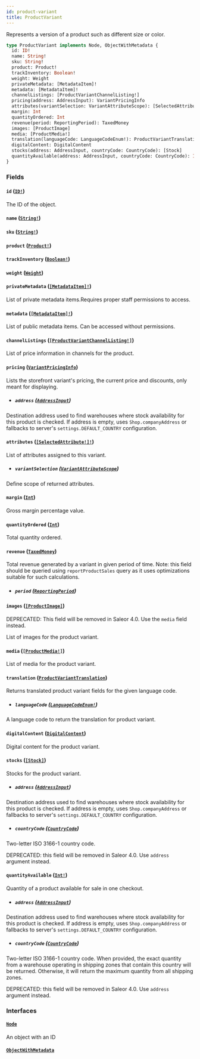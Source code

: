 ```yaml
---
id: product-variant
title: ProductVariant
---
```


Represents a version of a product such as different size or color.

```graphql
type ProductVariant implements Node, ObjectWithMetadata {
  id: ID!
  name: String!
  sku: String!
  product: Product!
  trackInventory: Boolean!
  weight: Weight
  privateMetadata: [MetadataItem]!
  metadata: [MetadataItem]!
  channelListings: [ProductVariantChannelListing!]
  pricing(address: AddressInput): VariantPricingInfo
  attributes(variantSelection: VariantAttributeScope): [SelectedAttribute!]!
  margin: Int
  quantityOrdered: Int
  revenue(period: ReportingPeriod): TaxedMoney
  images: [ProductImage]
  media: [ProductMedia!]
  translation(languageCode: LanguageCodeEnum!): ProductVariantTranslation
  digitalContent: DigitalContent
  stocks(address: AddressInput, countryCode: CountryCode): [Stock]
  quantityAvailable(address: AddressInput, countryCode: CountryCode): Int!
}
```

### Fields

#### `id` ([`ID!`](../../../developer/api-reference/scalars/id))

The ID of the object.

#### `name` ([`String!`](../../../developer/api-reference/scalars/string))

#### `sku` ([`String!`](../../../developer/api-reference/scalars/string))

#### `product` ([`Product!`](../../../developer/api-reference/objects/product))

#### `trackInventory` ([`Boolean!`](../../../developer/api-reference/scalars/boolean))

#### `weight` ([`Weight`](../../../developer/api-reference/objects/weight))

#### `privateMetadata` ([`[MetadataItem]!`](../../../developer/api-reference/objects/metadata-item))

List of private metadata items.Requires proper staff permissions to access.

#### `metadata` ([`[MetadataItem]!`](../../../developer/api-reference/objects/metadata-item))

List of public metadata items. Can be accessed without permissions.

#### `channelListings` ([`[ProductVariantChannelListing!]`](../../../developer/api-reference/objects/product-variant-channel-listing))

List of price information in channels for the product.

#### `pricing` ([`VariantPricingInfo`](../../../developer/api-reference/objects/variant-pricing-info))

Lists the storefront variant's pricing, the current price and discounts, only meant for displaying.

- ##### `address` ([`AddressInput`](../../../developer/api-reference/inputs/address-input))

Destination address used to find warehouses where stock availability for this product is checked. If address is empty, uses `Shop.companyAddress` or fallbacks to server's `settings.DEFAULT_COUNTRY` configuration.

#### `attributes` ([`[SelectedAttribute!]!`](../../../developer/api-reference/objects/selected-attribute))

List of attributes assigned to this variant.

- ##### `variantSelection` ([`VariantAttributeScope`](../../../developer/api-reference/enums/variant-attribute-scope))

Define scope of returned attributes.

#### `margin` ([`Int`](../../../developer/api-reference/scalars/int))

Gross margin percentage value.

#### `quantityOrdered` ([`Int`](../../../developer/api-reference/scalars/int))

Total quantity ordered.

#### `revenue` ([`TaxedMoney`](../../../developer/api-reference/objects/taxed-money))

Total revenue generated by a variant in given period of time. Note: this field should be queried using `reportProductSales` query as it uses optimizations suitable for such calculations.

- ##### `period` ([`ReportingPeriod`](../../../developer/api-reference/enums/reporting-period))

#### `images` ([`[ProductImage]`](../../../developer/api-reference/objects/product-image))

<span class="badge badge--warning">DEPRECATED: This field will be removed in Saleor 4.0. Use the `media` field instead.</span>

List of images for the product variant.

#### `media` ([`[ProductMedia!]`](../../../developer/api-reference/objects/product-media))

List of media for the product variant.

#### `translation` ([`ProductVariantTranslation`](../../../developer/api-reference/objects/product-variant-translation))

Returns translated product variant fields for the given language code.

- ##### `languageCode` ([`LanguageCodeEnum!`](../../../developer/api-reference/enums/language-code-enum))

A language code to return the translation for product variant.

#### `digitalContent` ([`DigitalContent`](../../../developer/api-reference/objects/digital-content))

Digital content for the product variant.

#### `stocks` ([`[Stock]`](../../../developer/api-reference/objects/stock))

Stocks for the product variant.

- ##### `address` ([`AddressInput`](../../../developer/api-reference/inputs/address-input))

Destination address used to find warehouses where stock availability for this product is checked. If address is empty, uses `Shop.companyAddress` or fallbacks to server's `settings.DEFAULT_COUNTRY` configuration.

- ##### `countryCode` ([`CountryCode`](../../../developer/api-reference/enums/country-code))

Two-letter ISO 3166-1 country code.

DEPRECATED: this field will be removed in Saleor 4.0. Use `address` argument instead.

#### `quantityAvailable` ([`Int!`](../../../developer/api-reference/scalars/int))

Quantity of a product available for sale in one checkout.

- ##### `address` ([`AddressInput`](../../../developer/api-reference/inputs/address-input))

Destination address used to find warehouses where stock availability for this product is checked. If address is empty, uses `Shop.companyAddress` or fallbacks to server's `settings.DEFAULT_COUNTRY` configuration.

- ##### `countryCode` ([`CountryCode`](../../../developer/api-reference/enums/country-code))

Two-letter ISO 3166-1 country code. When provided, the exact quantity from a warehouse operating in shipping zones that contain this country will be returned. Otherwise, it will return the maximum quantity from all shipping zones.

DEPRECATED: this field will be removed in Saleor 4.0. Use `address` argument instead.

### Interfaces

#### [`Node`](../../../developer/api-reference/interfaces/node)

An object with an ID

#### [`ObjectWithMetadata`](../../../developer/api-reference/interfaces/object-with-metadata)
